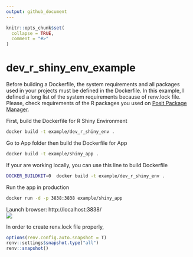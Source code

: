 ```yaml
---
output: github_document
---
```


<!-- README.md is generated from README.Rmd. Please edit that file -->

```r
knitr::opts_chunk$set(
  collapse = TRUE,
  comment = "#>"
)
```

# dev_r_shiny_env_example

Before building a Dockerfile, the system requirements and all packages used in your projects must be defined in the Dockerfile. In this example, I defined a long list of the system requirements because of renv.lock file. Please, check requirements of the R packages you used on [Posit Package Manager](https://packagemanager.posit.co/client/#/). 

First, build the Dockerfile for R Shiny Environment
```bash
docker build -t example/dev_r_shiny_env .
```

Go to App folder then build the Dockerfile for App
```bash
docker build -t example/shiny_app .
```

If your are working locally, you can use this line to build Dockerfile
```bash
DOCKER_BUILDKIT=0  docker build -t example/dev_r_shiny_env .
```

Run the app in production
```bash
docker run -d -p 3838:3838 example/shiny_app
```

Launch browser: http://localhost:3838/
<br>
![](appss.png)

In order to create renv.lock file properly,
```r
options(renv.config.auto.snapshot = T)
renv::settings$snapshot.type("all")
renv::snapshot()
```


